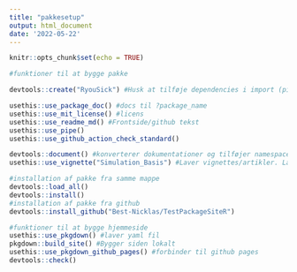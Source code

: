 ```yaml
---
title: "pakkesetup"
output: html_document
date: '2022-05-22'
---
```


```r
knitr::opts_chunk$set(echo = TRUE)
```


```r
#funktioner til at bygge pakke

devtools::create("RyouSick") #Husk at tilføje dependencies i import (pipe operatoren), og lav :: notation når funktioner fra andre pakker bruges i koden

usethis::use_package_doc() #docs til ?package_name 
usethis::use_mit_license() #licens
usethis::use_readme_md() #Frontside/github tekst   
usethis::use_pipe()
usethis::use_github_action_check_standard()

devtools::document() #konverterer dokumentationer og tilføjer namespaces
usethis::use_vignette("Simulation_Basis") #Laver vignettes/artikler. Lav en med samme navn som pakken for at få "get started" siden. 


```

```r
#installation af pakke fra samme mappe 
devtools::load_all()
devtools::install()
#installation af pakke fra github
devtools::install_github("Best-Nicklas/TestPackageSiteR")
```

```r
#funktioner til at bygge hjemmeside
usethis::use_pkgdown() #laver yaml fil
pkgdown::build_site() #Bygger siden lokalt
usethis::use_pkgdown_github_pages() #forbinder til github pages 
devtools::check()

```

